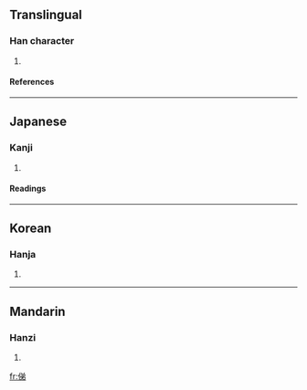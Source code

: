 ==Translingual==
===Han character===
{{Han char|rn=9|rad=人|as=07|sn=9|four=|canj=人金弓竹 (OCNH)}}
# {{defn|Han|sort=人07}}
====References====
{{Han ref|kx=0106.041|dkj=00719|dj=0225.090|hdz=10164.030|uh=4FE4|ud=20452}}
----
==Japanese==
===Kanji===
{{ja-kanji|grade=|rs=人07}}
# {{defn|Japanese}} 
====Readings====
{{ja-readings|on=|kun=[[おもかげ]] (omokage)}}
----
==Korean==
===Hanja===
{{ko-hanja|hangeul=제|rv=je|mr=che}}
# {{defn|Korean}}
----
==Mandarin==
===Hanzi===
{{cmn-hanzi|pin=[[tì]] (ti4)|wg=t'i<sup>4</sup>}}
# {{defn|Mandarin}}

[[fr:俤]]